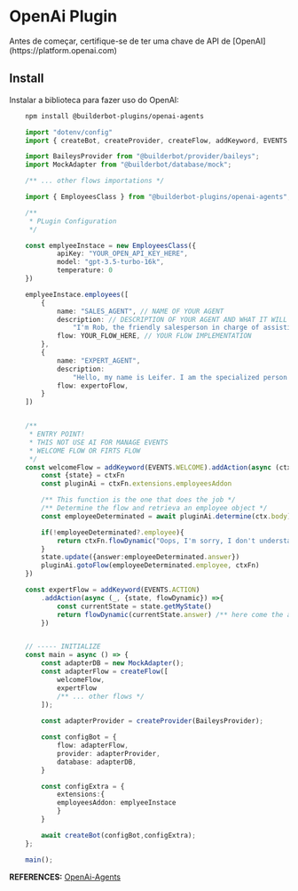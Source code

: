 # OpenAi Plugin


<Note>
Antes de começar, certifique-se de ter uma chave de API de [OpenAI](https://platform.openai.com)
</Note>

## Install

Instalar a biblioteca para fazer uso do OpenAI:

```bash {{ title: 'npm' }}
    npm install @builderbot-plugins/openai-agents
```

```typescript
    import "dotenv/config"
    import { createBot, createProvider, createFlow, addKeyword, EVENTS } = from "@builderbot/bot";

    import BaileysProvider from "@builderbot/provider/baileys";
    import MockAdapter from "@builderbot/database/mock";

    /** ... other flows importations */

    import { EmployeesClass } from "@builderbot-plugins/openai-agents";

    /**
     * PLugin Configuration
     */

    const emplyeeInstace = new EmployeesClass({
            apiKey: "YOUR_OPEN_API_KEY_HERE",
            model: "gpt-3.5-turbo-16k",
            temperature: 0
    })

    emplyeeInstace.employees([
        {
            name: "SALES_AGENT", // NAME OF YOUR AGENT
            description: // DESCRIPTION OF YOUR AGENT AND WHAT IT WILL DO
                "I'm Rob, the friendly salesperson in charge of assisting you if you intend to buy or are interested in any product. My responses are brief.",
            flow: YOUR_FLOW_HERE, // YOUR FLOW IMPLEMENTATION
        },
        {
            name: "EXPERT_AGENT",
            description:
                "Hello, my name is Leifer. I am the specialized person in charge of resolving your doubts about our chatbot course, which is developed with Node.js and JavaScript. This course is designed to facilitate sales automation in your business. I will provide concise and direct answers to maximize your understanding."
            flow: expertoFlow,
        }
    ])


    /**
     * ENTRY POINT! 
     * THIS NOT USE AI FOR MANAGE EVENTS
     * WELCOME FLOW OR FIRTS FLOW
     */
    const welcomeFlow = addKeyword(EVENTS.WELCOME).addAction(async (ctx, ctxFn) => {
        const {state} = ctxFn
        const pluginAi = ctxFn.extensions.employeesAddon

        /** This function is the one that does the job */
        /** Determine the flow and retrieva an employee object */
        const employeeDeterminated = await pluginAi.determine(ctx.body)

        if(!employeeDeterminated?.employee){
            return ctxFn.flowDynamic("Oops, I'm sorry, I don't understand. How can I help you?")
        }
        state.update({answer:employeeDeterminated.answer})
        pluginAi.gotoFlow(employeeDeterminated.employee, ctxFn)
    })

    const expertFlow = addKeyword(EVENTS.ACTION)
        .addAction(async (_, {state, flowDynamic}) =>{
            const currentState = state.getMyState()
            return flowDynamic(currentState.answer) /** here come the answer by OpenAi pluggin */
        })


    // ----- INITIALIZE
    const main = async () => {
        const adapterDB = new MockAdapter();
        const adapterFlow = createFlow([
            welcomeFlow,
            expertFlow
            /** ... other flows */
        ]);
        
        const adapterProvider = createProvider(BaileysProvider);

        const configBot = {
            flow: adapterFlow,
            provider: adapterProvider,
            database: adapterDB,
        }

        const configExtra = {
            extensions:{
            employeesAddon: emplyeeInstace
            }
        }

        await createBot(configBot,configExtra);
    };

    main();
```

__REFERENCES:__ [OpenAi-Agents](https://github.com/codigoencasa/bot-plugins/tree/feature/shopify/packages/openai-agents)
